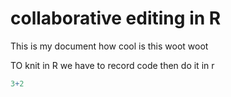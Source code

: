 # collaborative editing in R

This is my document how cool is this woot woot 

TO knit in R we have to record code then do it in r 

```r
3+2
```

